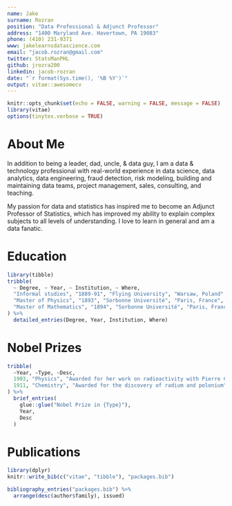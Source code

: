 ```yaml
---
name: Jake
surname: Rozran
position: "Data Professional & Adjunct Professor"
address: "1400 Maryland Ave. Havertown, PA 19083"
phone: (410) 231-9371
www: jakelearnsdatascience.com
email: "jacob.rozran@gmail.com"
twitter: StatsManPHL
github: jrozra200
linkedin: jacob-rozran
date: "`r format(Sys.time(), '%B %Y')`"
output: vitae::awesomecv
---
```


```r
knitr::opts_chunk$set(echo = FALSE, warning = FALSE, message = FALSE)
library(vitae)
options(tinytex.verbose = TRUE)
```

# About Me

In addition to being a leader, dad, uncle, & data guy, I am a data & technology 
professional with real-world experience in data science, data analytics, data 
engineering, fraud detection, risk modeling, building and maintaining data teams, 
project management, sales, consulting, and teaching. 

My passion for data and statistics has inspired me to become an Adjunct 
Professor of Statistics, which has improved my ability to explain complex 
subjects to all levels of understanding. I love to learn in general and am a 
data fanatic.

# Education

```r
library(tibble)
tribble(
  ~ Degree, ~ Year, ~ Institution, ~ Where,
  "Informal studies", "1889-91", "Flying University", "Warsaw, Poland",
  "Master of Physics", "1893", "Sorbonne Université", "Paris, France",
  "Master of Mathematics", "1894", "Sorbonne Université", "Paris, France"
) %>% 
  detailed_entries(Degree, Year, Institution, Where)
```

# Nobel Prizes

```r
tribble(
  ~Year, ~Type, ~Desc,
  1903, "Physics", "Awarded for her work on radioactivity with Pierre Curie and Henri Becquerel",
  1911, "Chemistry", "Awarded for the discovery of radium and polonium"
) %>% 
  brief_entries(
    glue::glue("Nobel Prize in {Type}"),
    Year, 
    Desc
  )
```

# Publications

```r
library(dplyr)
knitr::write_bib(c("vitae", "tibble"), "packages.bib")

bibliography_entries("packages.bib") %>%
  arrange(desc(author$family), issued)
```

